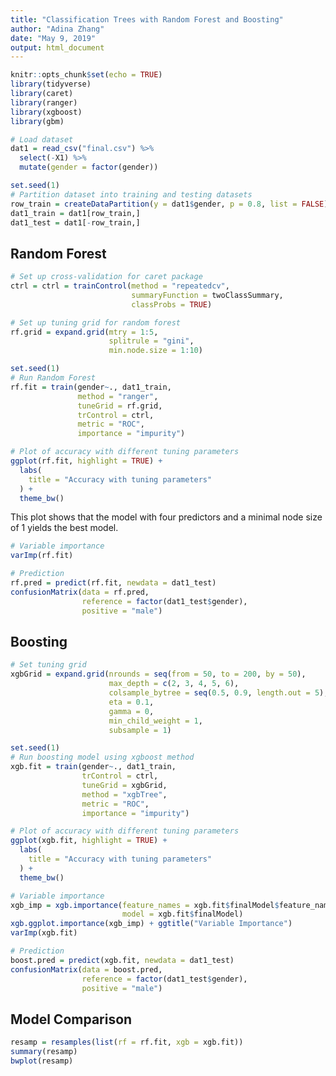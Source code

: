 ```yaml
---
title: "Classification Trees with Random Forest and Boosting"
author: "Adina Zhang"
date: "May 9, 2019"
output: html_document
---
```


```r
knitr::opts_chunk$set(echo = TRUE)
library(tidyverse)
library(caret)
library(ranger)
library(xgboost)
library(gbm)
```

```r
# Load dataset
dat1 = read_csv("final.csv") %>% 
  select(-X1) %>% 
  mutate(gender = factor(gender))

set.seed(1)
# Partition dataset into training and testing datasets
row_train = createDataPartition(y = dat1$gender, p = 0.8, list = FALSE)
dat1_train = dat1[row_train,]
dat1_test = dat1[-row_train,]
```

## Random Forest

```r
# Set up cross-validation for caret package
ctrl = ctrl = trainControl(method = "repeatedcv",
                           summaryFunction = twoClassSummary,
                           classProbs = TRUE)

# Set up tuning grid for random forest
rf.grid = expand.grid(mtry = 1:5,
                      splitrule = "gini",
                      min.node.size = 1:10)

set.seed(1)
# Run Random Forest
rf.fit = train(gender~., dat1_train,
               method = "ranger",
               tuneGrid = rf.grid, 
               trControl = ctrl,
               metric = "ROC",
               importance = "impurity")

# Plot of accuracy with different tuning parameters
ggplot(rf.fit, highlight = TRUE) + 
  labs(
    title = "Accuracy with tuning parameters"
  ) + 
  theme_bw()
```

This plot shows that the model with four predictors and a minimal node size of 1 yields the best model.

```r
# Variable importance
varImp(rf.fit)
```


```r
# Prediction
rf.pred = predict(rf.fit, newdata = dat1_test)
confusionMatrix(data = rf.pred,
                reference = factor(dat1_test$gender),
                positive = "male")
```

## Boosting

```r
# Set tuning grid
xgbGrid = expand.grid(nrounds = seq(from = 50, to = 200, by = 50),  
                      max_depth = c(2, 3, 4, 5, 6),
                      colsample_bytree = seq(0.5, 0.9, length.out = 5),
                      eta = 0.1,
                      gamma = 0,
                      min_child_weight = 1,
                      subsample = 1)

set.seed(1)
# Run boosting model using xgboost method
xgb.fit = train(gender~., dat1_train,
                trControl = ctrl,
                tuneGrid = xgbGrid, 
                method = "xgbTree",
                metric = "ROC",
                importance = "impurity")

# Plot of accuracy with different tuning parameters
ggplot(xgb.fit, highlight = TRUE) + 
  labs(
    title = "Accuracy with tuning parameters"
  ) + 
  theme_bw()

```

```r
# Variable importance
xgb_imp = xgb.importance(feature_names = xgb.fit$finalModel$feature_names,
                         model = xgb.fit$finalModel)
xgb.ggplot.importance(xgb_imp) + ggtitle("Variable Importance")
varImp(xgb.fit)
```

```r
# Prediction
boost.pred = predict(xgb.fit, newdata = dat1_test)
confusionMatrix(data = boost.pred,
                reference = factor(dat1_test$gender),
                positive = "male")
```

## Model Comparison

```r
resamp = resamples(list(rf = rf.fit, xgb = xgb.fit))
summary(resamp)
bwplot(resamp)
```

